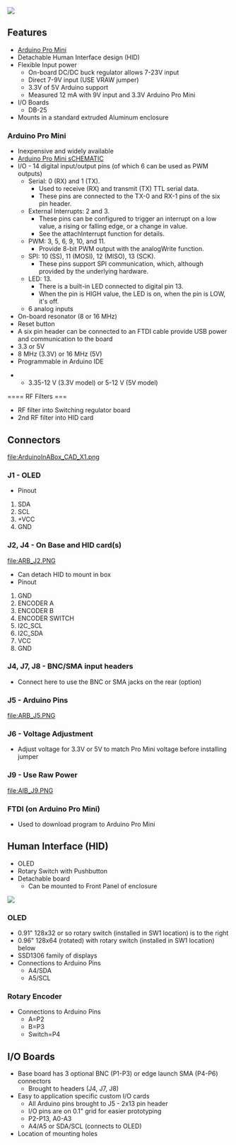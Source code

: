 <img src="http://land-boards.com/blwiki/images/f/f9/ArduinoInABox-P18170_720px.jpg"></img>

== Features ==

* [https://www.arduino.cc/en/pmwiki.php?n=Main/ArduinoBoardProMini Arduino Pro Mini]
* Detachable Human Interface design (HID)
* Flexible Input power
** On-board DC/DC buck regulator allows 7-23V input
** Direct 7-9V input (USE VRAW jumper)
** 3.3V of 5V Arduino support
** Measured 12 mA with 9V input and 3.3V Arduino Pro Mini
* I/O Boards
** DB-25
* Mounts in a standard extruded Aluminum enclosure

=== Arduino Pro Mini ===

* Inexpensive and widely available
* [https://www.arduino.cc/en/uploads/Main/Arduino-Pro-Mini-schematic.pdf Arduino Pro Mini sCHEMATIC]
* I/O - 14 digital input/output pins (of which 6 can be used as PWM outputs)
** Serial: 0 (RX) and 1 (TX).
*** Used to receive (RX) and transmit (TX) TTL serial data.
*** These pins are connected to the TX-0 and RX-1 pins of the six pin header.
** External Interrupts: 2 and 3. 
*** These pins can be configured to trigger an interrupt on a low value, a rising or falling edge, or a change in value. 
*** See the attachInterrupt function for details.
** PWM: 3, 5, 6, 9, 10, and 11. 
*** Provide 8-bit PWM output with the analogWrite function.
** SPI: 10 (SS), 11 (MOSI), 12 (MISO), 13 (SCK). 
*** These pins support SPI communication, which, although provided by the underlying hardware.
** LED: 13.
*** There is a built-in LED connected to digital pin 13.
*** When the pin is HIGH value, the LED is on, when the pin is LOW, it's off.
** 6 analog inputs
* On-board resonator (8 or 16 MHz)
* Reset button
* A six pin header can be connected to an FTDI cable provide USB power and communication to the board
* 3.3 or 5V
* 8 MHz (3.3V) or 16 MHz (5V)
* Programmable in Arduino IDE

** 3.35-12 V (3.3V model) or 5-12 V (5V model)

==== RF Filters ===

* RF filter into Switching regulator board
* 2nd RF filter into HID card

== Connectors ==

[[file:ArduinoInABox_CAD_X1.png]]

=== J1 - OLED ===

* Pinout

# SDA
# SCL
# +VCC
# GND

=== J2, J4 - On Base and HID card(s) ===

[[file:ARB_J2.PNG]]

* Can detach HID to mount in box
* Pinout

# GND
# ENCODER A
# ENCODER B
# ENCODER SWITCH
# I2C_SCL
# I2C_SDA
# VCC
# GND

=== J4, J7, J8 - BNC/SMA input headers ===

* Connect here to use the BNC or SMA jacks on the rear (option)

=== J5 - Arduino Pins ===

[[file:ARB_J5.PNG]]

=== J6 - Voltage Adjustment ===

* Adjust voltage for 3.3V or 5V to match Pro Mini voltage before installing jumper

=== J9 - Use Raw Power ===

[[file:AIB_J9.PNG]]

=== FTDI (on Arduino Pro Mini) ===

* Used to download program to Arduino Pro Mini

== Human Interface (HID) ==

* OLED
* Rotary Switch with Pushbutton
* Detachable board
** Can be mounted to Front Panel of enclosure

<IMG SRC="http://land-boards.com/blwiki/images/b/bc/HID_Connect.PNG"></IMG>

=== OLED ===

* 0.91" 128x32 or so rotary switch (installed in SW1 location) is to the right
* 0.96" 128x64 (rotated) with rotary switch (installed in SW1 location) below
* SSD1306 family of displays
* Connections to Arduino Pins
** A4/SDA
** A5/SCL

=== Rotary Encoder ===

* Connections to Arduino Pins
** A=P2
** B=P3
** Switch=P4

== I/O Boards ==

* Base board has 3 optional BNC (P1-P3) or edge launch SMA (P4-P6) connectors
** Brought to headers (J4, J7, J8)
* Easy to application specific custom I/O cards
** All Arduino pins brought to J5 - 2x13 pin header
** I/O pins are on 0.1" grid for easier prototyping
** P2-P13, A0-A3
** A4/A5 or SDA/SCL (connects to OLED)
* Location of mounting holes
